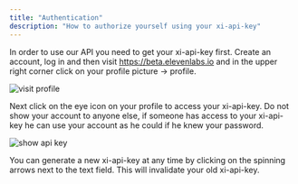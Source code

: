 ```yaml
---
title: "Authentication"
description: "How to authorize yourself using your xi-api-key"
---
```


In order to use our API you need to get your xi-api-key first. Create an account, log in and then visit https://beta.elevenlabs.io and in the upper
right corner click on your profile picture -> profile.

![visit profile](/images/visit-profile.png)

Next click on the eye icon on your profile to access your xi-api-key. Do not show your account to anyone else, if someone has access to your xi-api-key he
can use your account as he could if he knew your password.

![show api key](/images/profile-settings.png)

You can generate a new xi-api-key at any time by clicking on the spinning arrows next to the text field. This will invalidate your old xi-api-key.
